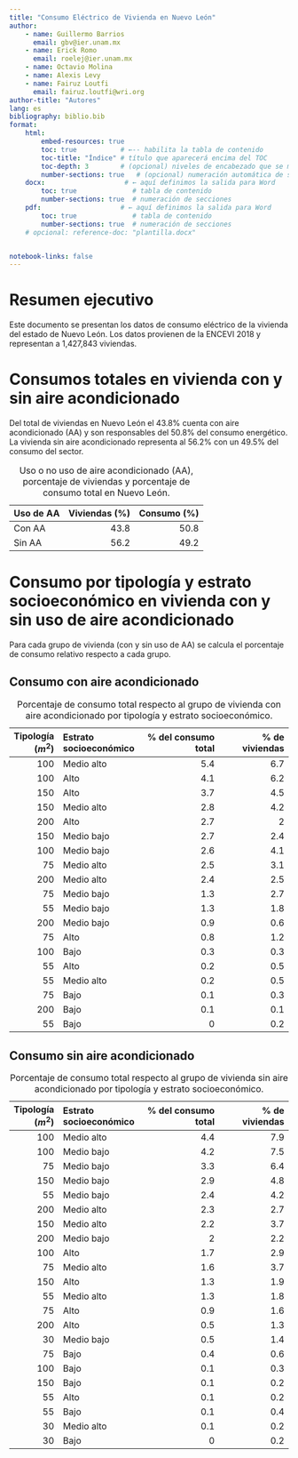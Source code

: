```yaml
---
title: "Consumo Eléctrico de Vivienda en Nuevo León"
author: 
    - name: Guillermo Barrios
      email: gbv@ier.unam.mx
    - name: Erick Romo
      email: roelej@ier.unam.mx 
    - name: Octavio Molina
    - name: Alexis Levy
    - name: Fairuz Loutfi
      email: fairuz.loutfi@wri.org
author-title: "Autores"  
lang: es
bibliography: biblio.bib
format: 
    html:
        embed-resources: true
        toc: true           # ←-- habilita la tabla de contenido
        toc-title: "Índice" # título que aparecerá encima del TOC
        toc-depth: 3        # (opcional) niveles de encabezado que se mostrarán
        number-sections: true   # (opcional) numeración automática de secciones
    docx:                    # ← aquí definimos la salida para Word
        toc: true              # tabla de contenido
        number-sections: true  # numeración de secciones
    pdf:                    # ← aquí definimos la salida para Word
        toc: true              # tabla de contenido
        number-sections: true  # numeración de secciones
    # opcional: reference-doc: "plantilla.docx"


notebook-links: false
---
```


# Resumen ejecutivo
Este documento se presentan los datos de consumo eléctrico de la vivienda del estado de Nuevo León. Los datos provienen de la ENCEVI 2018 y representan a 1,427,843 viviendas.

# Consumos totales en vivienda con y sin aire acondicionado

Del total de viviendas en Nuevo León el 43.8% cuenta con aire acondicionado (AA) y son responsables del 50.8% del consumo energético. La vivienda sin aire acondicionado representa al 56.2% con un 49.5% del consumo del sector.


| Uso de AA          |   Viviendas (%) |   Consumo (%) |
|:-------------------|----------------:|--------------:|
| Con AA             |          43.8 |       50.8      |
| Sin AA             |          56.2 |       49.2      |

: Uso o no uso de aire acondicionado (AA), porcentaje de viviendas y porcentaje de consumo total en Nuevo León.

# Consumo por tipología y estrato socioeconómico en vivienda con y sin uso de aire acondicionado

Para cada grupo de vivienda (con y sin uso de AA) se calcula el porcentaje de consumo relativo respecto a cada grupo.

## Consumo con aire acondicionado

|   Tipología ($m^2$) | Estrato socioeconómico  |  % del consumo total      | % de viviendas |
|-----:|:-----------|--------------------:|----------------:|
|  100 | Medio alto |                 5.4 |             6.7 |
|  100 | Alto       |                 4.1 |             6.2 |
|  150 | Alto       |                 3.7 |             4.5 |
|  150 | Medio alto |                 2.8 |             4.2 |
|  200 | Alto       |                 2.7 |             2   |
|  150 | Medio bajo |                 2.7 |             2.4 |
|  100 | Medio bajo |                 2.6 |             4.1 |
|   75 | Medio alto |                 2.5 |             3.1 |
|  200 | Medio alto |                 2.4 |             2.5 |
|   75 | Medio bajo |                 1.3 |             2.7 |
|   55 | Medio bajo |                 1.3 |             1.8 |
|  200 | Medio bajo |                 0.9 |             0.6 |
|   75 | Alto       |                 0.8 |             1.2 |
|  100 | Bajo       |                 0.3 |             0.3 |
|   55 | Alto       |                 0.2 |             0.5 |
|   55 | Medio alto |                 0.2 |             0.5 |
|   75 | Bajo       |                 0.1 |             0.3 |
|  200 | Bajo       |                 0.1 |             0.1 |
|   55 | Bajo       |                 0   |             0.2 |

: Porcentaje de consumo total respecto al grupo de vivienda con aire acondicionado por tipología y estrato socioeconómico.

 

## Consumo sin aire acondicionado

|   Tipología ($m^2$) | Estrato socioeconómico  |  % del consumo total      | % de viviendas |
|-----:|:-----------|--------------------:|----------------:|
|  100 | Medio alto |                 4.4 |             7.9 |
|  100 | Medio bajo |                 4.2 |             7.5 |
|   75 | Medio bajo |                 3.3 |             6.4 |
|  150 | Medio bajo |                 2.9 |             4.8 |
|   55 | Medio bajo |                 2.4 |             4.2 |
|  200 | Medio alto |                 2.3 |             2.7 |
|  150 | Medio alto |                 2.2 |             3.7 |
|  200 | Medio bajo |                 2   |             2.2 |
|  100 | Alto       |                 1.7 |             2.9 |
|   75 | Medio alto |                 1.6 |             3.7 |
|  150 | Alto       |                 1.3 |             1.9 |
|   55 | Medio alto |                 1.3 |             1.8 |
|   75 | Alto       |                 0.9 |             1.6 |
|  200 | Alto       |                 0.5 |             1.3 |
|   30 | Medio bajo |                 0.5 |             1.4 |
|   75 | Bajo       |                 0.4 |             0.6 |
|  100 | Bajo       |                 0.1 |             0.3 |
|  150 | Bajo       |                 0.1 |             0.2 |
|   55 | Alto       |                 0.1 |             0.2 |
|   55 | Bajo       |                 0.1 |             0.4 |
|   30 | Medio alto |                 0.1 |             0.2 |
|   30 | Bajo       |                 0   |             0.2 |


: Porcentaje de consumo total respecto al grupo de vivienda sin aire acondicionado por tipología y estrato socioeconómico.
